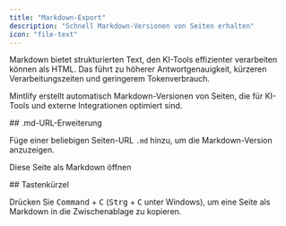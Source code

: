 ```yaml
---
title: "Markdown-Export"
description: "Schnell Markdown-Versionen von Seiten erhalten"
icon: "file-text"
---
```



Markdown bietet strukturierten Text, den KI-Tools effizienter verarbeiten können als HTML. Das führt zu höherer Antwortgenauigkeit, kürzeren Verarbeitungszeiten und geringerem Tokenverbrauch.

Mintlify erstellt automatisch Markdown-Versionen von Seiten, die für KI-Tools und externe Integrationen optimiert sind.


<div id="md-url-extension">
  ## .md-URL-Erweiterung
</div>

Füge einer beliebigen Seiten-URL `.md` hinzu, um die Markdown-Version anzuzeigen.

<PreviewButton href="https://mintlify.com/docs/ai/markdown-export.md">Diese Seite als Markdown öffnen</PreviewButton>

<div id="keyboard-shortcut">
  ## Tastenkürzel
</div>

Drücken Sie <kbd>Command</kbd> + <kbd>C</kbd> (<kbd>Strg</kbd> + <kbd>C</kbd> unter Windows), um eine Seite als Markdown in die Zwischenablage zu kopieren.
